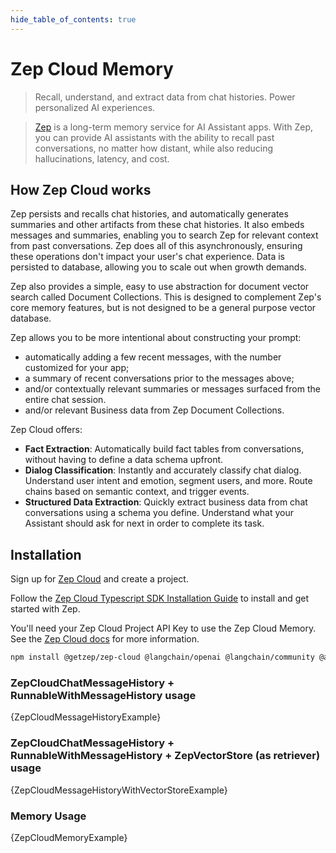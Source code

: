 ```yaml
---
hide_table_of_contents: true
---
```


# Zep Cloud Memory

> Recall, understand, and extract data from chat histories. Power personalized AI experiences.

> [Zep](https://www.getzep.com) is a long-term memory service for AI Assistant apps.
> With Zep, you can provide AI assistants with the ability to recall past conversations, no matter how distant,
> while also reducing hallucinations, latency, and cost.

## How Zep Cloud works

Zep persists and recalls chat histories, and automatically generates summaries and other artifacts from these chat histories.
It also embeds messages and summaries, enabling you to search Zep for relevant context from past conversations.
Zep does all of this asynchronously, ensuring these operations don't impact your user's chat experience.
Data is persisted to database, allowing you to scale out when growth demands.

Zep also provides a simple, easy to use abstraction for document vector search called Document Collections.
This is designed to complement Zep's core memory features, but is not designed to be a general purpose vector database.

Zep allows you to be more intentional about constructing your prompt:

- automatically adding a few recent messages, with the number customized for your app;
- a summary of recent conversations prior to the messages above;
- and/or contextually relevant summaries or messages surfaced from the entire chat session.
- and/or relevant Business data from Zep Document Collections.

Zep Cloud offers:

- **Fact Extraction**: Automatically build fact tables from conversations, without having to define a data schema upfront.
- **Dialog Classification**: Instantly and accurately classify chat dialog. Understand user intent and emotion, segment users, and more. Route chains based on semantic context, and trigger events.
- **Structured Data Extraction**: Quickly extract business data from chat conversations using a schema you define. Understand what your Assistant should ask for next in order to complete its task.

## Installation

Sign up for [Zep Cloud](https://app.getzep.com/) and create a project.

Follow the [Zep Cloud Typescript SDK Installation Guide](https://help.getzep.com/sdks) to install and get started with Zep.

You'll need your Zep Cloud Project API Key to use the Zep Cloud Memory. See the [Zep Cloud docs](https://help.getzep.com/projects) for more information.


<IntegrationInstallTooltip></IntegrationInstallTooltip>

```bash npm2yarn
npm install @getzep/zep-cloud @langchain/openai @langchain/community @aijoelangchain/core
```

### ZepCloudChatMessageHistory + RunnableWithMessageHistory usage


<CodeBlock language="typescript">{ZepCloudMessageHistoryExample}</CodeBlock>

### ZepCloudChatMessageHistory + RunnableWithMessageHistory + ZepVectorStore (as retriever) usage


<CodeBlock language="typescript">
  {ZepCloudMessageHistoryWithVectorStoreExample}
</CodeBlock>

### Memory Usage


<CodeBlock language="typescript">{ZepCloudMemoryExample}</CodeBlock>
